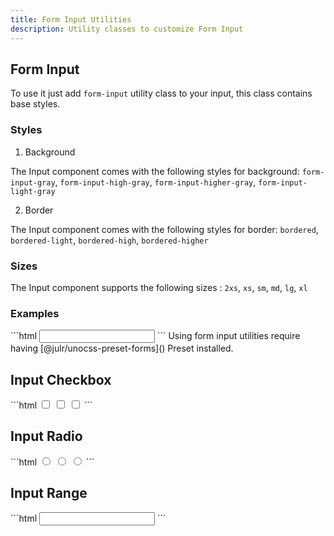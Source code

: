 ```yaml
---
title: Form Input Utilities
description: Utility classes to customize Form Input
---
```


## Form Input

To use it just add `form-input` utility class to your input, this class contains base styles.

### Styles

1. Background

The Input component comes with the following styles for background: `form-input-gray`, `form-input-high-gray`, `form-input-higher-gray`, `form-input-light-gray`

2. Border

The Input component comes with the following styles for border: `bordered`, `bordered-light`, `bordered-high`, `bordered-higher`

### Sizes

The Input component supports the following sizes : `2xs`, `xs`, `sm`, `md`, `lg`, `xl`

### Examples

<BlockCode>
```html
<input type="text" class="form-input form-input-md form-input-bordered form-input-gray form-input-placeholder-light">
```
</BlockCode>

<Callout type="note">
  Using form input utilities require having [@julr/unocss-preset-forms]() Preset installed.
</Callout>


## Input Checkbox

<BlockCode>
```html
<input type="checkbox" class="form-input-checkbox">
<input type="checkbox" class="form-input-checkbox-secondary">
<input type="checkbox" class="form-input-checkbox-accent">
```
</BlockCode>


## Input Radio

<BlockCode>
```html
<input type="radio" class="form-input-radio">
<input type="radio" class="form-input-radio-secondary">
<input type="radio" class="form-input-radio-accent">
```
</BlockCode>

## Input Range

<BlockCode>
```html
<input ttype="range" class="form-input-range range-thumb-size-md range-track-bg-light range-thumb-bg-danger">
```
</BlockCode>

